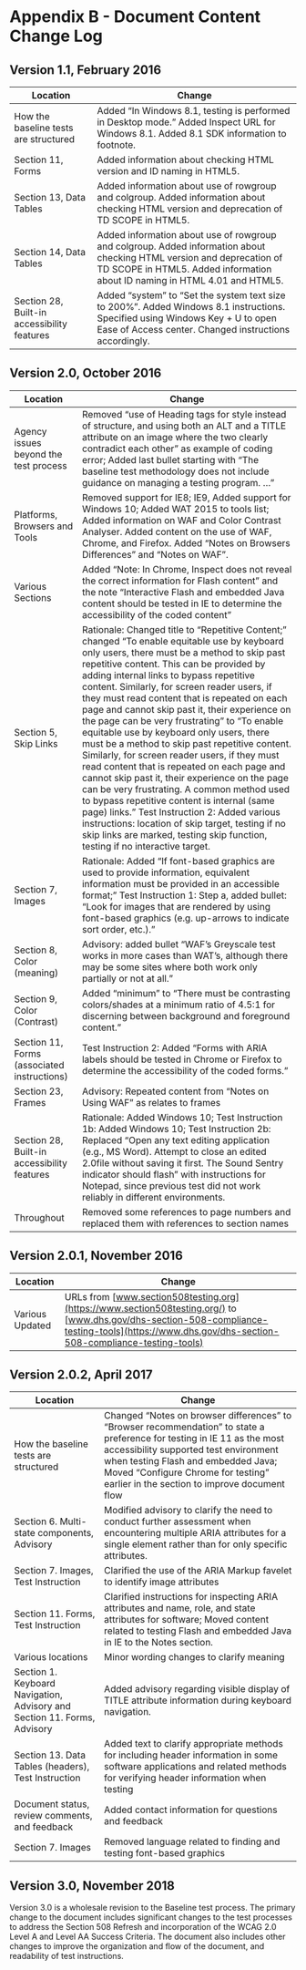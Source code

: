 # Appendix B - Document Content Change Log

Version 1.1, February 2016
--------------------------

| Location                                    | Change                                                                                                                                                                                              |
|---------------------------------------------|-----------------------------------------------------------------------------------------------------------------------------------------------------------------------------------------------------|
| How the baseline tests are structured       | Added “In Windows 8.1, testing is performed in Desktop mode.” Added Inspect URL for Windows 8.1. Added 8.1 SDK information to footnote.                                                             |
| Section 11, Forms                           | Added information about checking HTML version and ID naming in HTML5.                                                                                                                               |
| Section 13, Data Tables                     | Added information about use of rowgroup and colgroup. Added information about checking HTML version and deprecation of TD SCOPE in HTML5.                                                           |
| Section 14, Data Tables                     | Added information about use of rowgroup and colgroup. Added information about checking HTML version and deprecation of TD SCOPE in HTML5. Added information about ID naming in HTML 4.01 and HTML5. |
| Section 28, Built-in accessibility features | Added “system” to “Set the system text size to 200%”. Added Windows 8.1 instructions. Specified using Windows Key + U to open Ease of Access center. Changed instructions accordingly.              |

Version 2.0, October 2016
-------------------------

| Location                                    | Change                                                                                                                                                                                                                                                                                                                                                                                                                                                                                                                                                                                                                                                                                                                                                                                                                                                                                                                                                                    |
|---------------------------------------------|---------------------------------------------------------------------------------------------------------------------------------------------------------------------------------------------------------------------------------------------------------------------------------------------------------------------------------------------------------------------------------------------------------------------------------------------------------------------------------------------------------------------------------------------------------------------------------------------------------------------------------------------------------------------------------------------------------------------------------------------------------------------------------------------------------------------------------------------------------------------------------------------------------------------------------------------------------------------------|
| Agency issues beyond the test process       | Removed “use of Heading tags for style instead of structure, and using both an ALT and a TITLE attribute on an image where the two clearly contradict each other” as example of coding error; Added last bullet starting with “The baseline test methodology does not include guidance on managing a testing program. …”                                                                                                                                                                                                                                                                                                                                                                                                                                                                                                                                                                                                                                                  |
| Platforms, Browsers and Tools               | Removed support for IE8; IE9, Added support for Windows 10; Added WAT 2015 to tools list; Added information on WAF and Color Contrast Analyser. Added content on the use of WAF, Chrome, and Firefox. Added “Notes on Browsers Differences” and “Notes on WAF”.                                                                                                                                                                                                                                                                                                                                                                                                                                                                                                                                                                                                                                                                                                           |
| Various Sections                            | Added “Note: In Chrome, Inspect does not reveal the correct information for Flash content” and the note “Interactive Flash and embedded Java content should be tested in IE to determine the accessibility of the coded content”                                                                                                                                                                                                                                                                                                                                                                                                                                                                                                                                                                                                                                                                                                                                          |
| Section 5, Skip Links                       | Rationale: Changed title to “Repetitive Content;” changed “To enable equitable use by keyboard only users, there must be a method to skip past repetitive content. This can be provided by adding internal links to bypass repetitive content. Similarly, for screen reader users, if they must read content that is repeated on each page and cannot skip past it, their experience on the page can be very frustrating” to “To enable equitable use by keyboard only users, there must be a method to skip past repetitive content. Similarly, for screen reader users, if they must read content that is repeated on each page and cannot skip past it, their experience on the page can be very frustrating. A common method used to bypass repetitive content is internal (same page) links.” Test Instruction 2: Added various instructions: location of skip target, testing if no skip links are marked, testing skip function, testing if no interactive target. |
| Section 7, Images                           | Rationale: Added “If font-based graphics are used to provide information, equivalent information must be provided in an accessible format;” Test Instruction 1: Step a, added bullet: “Look for images that are rendered by using font-based graphics (e.g. up-arrows to indicate sort order, etc.).”                                                                                                                                                                                                                                                                                                                                                                                                                                                                                                                                                                                                                                                                     |
| Section 8, Color (meaning)                  | Advisory: added bullet “WAF’s Greyscale test works in more cases than WAT’s, although there may be some sites where both work only partially or not at all.”                                                                                                                                                                                                                                                                                                                                                                                                                                                                                                                                                                                                                                                                                                                                                                                                              |
| Section 9, Color (Contrast)                 | Added “minimum” to “There must be contrasting colors/shades at a minimum ratio of 4.5:1 for discerning between background and foreground content.”                                                                                                                                                                                                                                                                                                                                                                                                                                                                                                                                                                                                                                                                                                                                                                                                                        |
| Section 11, Forms (associated instructions) | Test Instruction 2: Added “Forms with ARIA labels should be tested in Chrome or Firefox to determine the accessibility of the coded forms.”                                                                                                                                                                                                                                                                                                                                                                                                                                                                                                                                                                                                                                                                                                                                                                                                                               |
| Section 23, Frames                          | Advisory: Repeated content from “Notes on Using WAF” as relates to frames                                                                                                                                                                                                                                                                                                                                                                                                                                                                                                                                                                                                                                                                                                                                                                                                                                                                                                 |
| Section 28, Built-in accessibility features | Rationale: Added Windows 10; Test Instruction 1b: Added Windows 10; Test Instruction 2b: Replaced “Open any text editing application (e.g., MS Word). Attempt to close an edited 2.0file without saving it first. The Sound Sentry indicator should flash” with instructions for Notepad, since previous test did not work reliably in different environments.                                                                                                                                                                                                                                                                                                                                                                                                                                                                                                                                                                                                            |
| Throughout                                  | Removed some references to page numbers and replaced them with references to section names                                                                                                                                                                                                                                                                                                                                                                                                                                                                                                                                                                                                                                                                                                                                                                                                                                                                                |

Version 2.0.1, November 2016
----------------------------

| Location        | Change                                                                                                                                                                                          |
|-----------------|-------------------------------------------------------------------------------------------------------------------------------------------------------------------------------------------------|
| Various Updated | URLs from [www.section508testing.org](https://www.section508testing.org/) to [www.dhs.gov/dhs-section-508-compliance-testing-tools](https://www.dhs.gov/dhs-section-508-compliance-testing-tools) |

Version 2.0.2, April 2017
-------------------------

| Location                                                                 | Change                                                                                                                                                                                                                                                                                        |
|--------------------------------------------------------------------------|-----------------------------------------------------------------------------------------------------------------------------------------------------------------------------------------------------------------------------------------------------------------------------------------------|
| How the baseline tests are structured                                    | Changed “Notes on browser differences” to “Browser recommendation” to state a preference for testing in IE 11 as the most accessibility supported test environment when testing Flash and embedded Java; Moved “Configure Chrome for testing” earlier in the section to improve document flow |
| Section 6. Multi-state components, Advisory                              | Modified advisory to clarify the need to conduct further assessment when encountering multiple ARIA attributes for a single element rather than for only specific attributes.                                                                                                                 |
| Section 7. Images, Test Instruction                                      | Clarified the use of the ARIA Markup favelet to identify image attributes                                                                                                                                                                                                                     |
| Section 11. Forms, Test Instruction                                      | Clarified instructions for inspecting ARIA attributes and name, role, and state attributes for software; Moved content related to testing Flash and embedded Java in IE to the Notes section.                                                                                                 |
| Various locations                                                        | Minor wording changes to clarify meaning                                                                                                                                                                                                                                                      |
| Section 1. Keyboard Navigation, Advisory and Section 11. Forms, Advisory | Added advisory regarding visible display of TITLE attribute information during keyboard navigation.                                                                                                                                                                                           |
| Section 13. Data Tables (headers), Test Instruction                      | Added text to clarify appropriate methods for including header information in some software applications and related methods for verifying header information when testing                                                                                                                    |
| Document status, review comments, and feedback                           | Added contact information for questions and feedback                                                                                                                                                                                                                                          |
| Section 7. Images                                                        | Removed language related to finding and testing font-based graphics                                                                                                                                                                                                                           |

Version 3.0, November 2018
--------------------------

Version 3.0 is a wholesale revision to the Baseline test process. The primary change to the document includes significant changes to the test processes to address the Section 508 Refresh and incorporation of the WCAG 2.0 Level A and Level AA Success Criteria. The document also includes other changes to improve the organization and flow of the document, and readability of test instructions.
